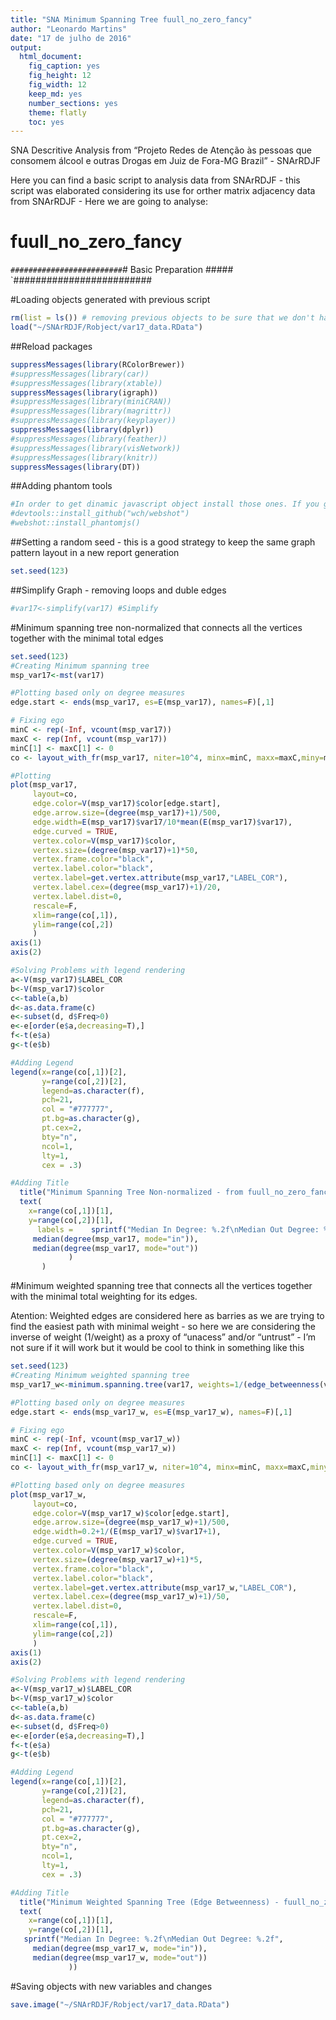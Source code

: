 ```yaml
---
title: "SNA Minimum Spanning Tree fuull_no_zero_fancy"
author: "Leonardo Martins"
date: "17 de julho de 2016"
output: 
  html_document: 
    fig_caption: yes
    fig_height: 12
    fig_width: 12
    keep_md: yes
    number_sections: yes
    theme: flatly
    toc: yes
---
```

SNA Descritive Analysis from "Projeto Redes de Atenção às pessoas que consomem álcool e outras Drogas em Juiz de Fora-MG   Brazil"  - SNArRDJF

Here you can find a basic script to analysis data from SNArRDJF - this script was elaborated considering its use for orther matrix adjacency data from SNArRDJF - Here we are going to analyse:

# fuull_no_zero_fancy

`#########################
`# Basic Preparation #####
`#########################

#Loading objects generated with previous script 
```r
rm(list = ls()) # removing previous objects to be sure that we don't have objects conflicts name
load("~/SNArRDJF/Robject/var17_data.RData")
```
##Reload packages
```r
suppressMessages(library(RColorBrewer))
#suppressMessages(library(car))
#suppressMessages(library(xtable))
suppressMessages(library(igraph))
#suppressMessages(library(miniCRAN))
#suppressMessages(library(magrittr))
#suppressMessages(library(keyplayer))
suppressMessages(library(dplyr))
#suppressMessages(library(feather))
#suppressMessages(library(visNetwork))
#suppressMessages(library(knitr))
suppressMessages(library(DT))
```
##Adding phantom tools
```r
#In order to get dinamic javascript object install those ones. If you get problems installing go to Stackoverflow.com and type your error to discover what to do. In some cases the libraries need to be intalled in outside R libs.
#devtools::install_github("wch/webshot")
#webshot::install_phantomjs()
```
##Setting a random seed - this is a good strategy to keep the same graph pattern layout in a new report generation
```r
set.seed(123)
```

##Simplify Graph - removing loops and duble edges 
```r
#var17<-simplify(var17) #Simplify
```

#Minimum spanning tree non-normalized that connects all the vertices together with the minimal total edges
```r
set.seed(123)
#Creating Minimum spanning tree
msp_var17<-mst(var17)

#Plotting based only on degree measures 
edge.start <- ends(msp_var17, es=E(msp_var17), names=F)[,1]

# Fixing ego
minC <- rep(-Inf, vcount(msp_var17))
maxC <- rep(Inf, vcount(msp_var17))
minC[1] <- maxC[1] <- 0
co <- layout_with_fr(msp_var17, niter=10^4, minx=minC, maxx=maxC,miny=minC, maxy=maxC, weights=E(msp_var17)$var17)

#Plotting
plot(msp_var17, 
     layout=co,
     edge.color=V(msp_var17)$color[edge.start],
     edge.arrow.size=(degree(msp_var17)+1)/500,
     edge.width=E(msp_var17)$var17/10*mean(E(msp_var17)$var17),
     edge.curved = TRUE,
     vertex.color=V(msp_var17)$color,
     vertex.size=(degree(msp_var17)+1)*50,
     vertex.frame.color="black",
     vertex.label.color="black",
     vertex.label=get.vertex.attribute(msp_var17,"LABEL_COR"),
     vertex.label.cex=(degree(msp_var17)+1)/20,
     vertex.label.dist=0,
     rescale=F,
     xlim=range(co[,1]), 
     ylim=range(co[,2])
     )
axis(1)
axis(2)

#Solving Problems with legend rendering 
a<-V(msp_var17)$LABEL_COR
b<-V(msp_var17)$color
c<-table(a,b)
d<-as.data.frame(c)
e<-subset(d, d$Freq>0)
e<-e[order(e$a,decreasing=T),] 
f<-t(e$a)
g<-t(e$b)

#Adding Legend
legend(x=range(co[,1])[2], 
       y=range(co[,2])[2],
       legend=as.character(f),
       pch=21,
       col = "#777777", 
       pt.bg=as.character(g),
       pt.cex=2,
       bty="n", 
       ncol=1,
       lty=1,
       cex = .3)

#Adding Title
  title("Minimum Spanning Tree Non-normalized - from fuull_no_zero_fancy", sub = "Source: from authors ")
  text( 
    x=range(co[,1])[1],
    y=range(co[,2])[1], 
      labels =    sprintf("Median In Degree: %.2f\nMedian Out Degree: %.2f",
     median(degree(msp_var17, mode="in")), 
     median(degree(msp_var17, mode="out"))
             )
       )
```
#Minimum weighted spanning tree that connects all the vertices together with the minimal total weighting for its edges. 

Atention: Weighted edges are considered here as barries as we are trying to find the easiest path with minimal weight - so here we are considering the inverse of weight (1/weight) as a proxy of "unacess" and/or "untrust" - I'm not sure if it will work but it would be cool to think in something like this  
```r
set.seed(123)
#Creating Minimum weighted spanning tree
msp_var17_w<-minimum.spanning.tree(var17, weights=1/(edge_betweenness(var17, weights=E(var17)$var17)+1))

#Plotting based only on degree measures 
edge.start <- ends(msp_var17_w, es=E(msp_var17_w), names=F)[,1]

# Fixing ego
minC <- rep(-Inf, vcount(msp_var17_w))
maxC <- rep(Inf, vcount(msp_var17_w))
minC[1] <- maxC[1] <- 0
co <- layout_with_fr(msp_var17_w, niter=10^4, minx=minC, maxx=maxC,miny=minC, maxy=maxC, weights =E(msp_var17_w)$var17)

#Plotting based only on degree measures 
plot(msp_var17_w, 
     layout=co,
     edge.color=V(msp_var17_w)$color[edge.start],
     edge.arrow.size=(degree(msp_var17_w)+1)/500,
     edge.width=0.2+1/(E(msp_var17_w)$var17+1),
     edge.curved = TRUE,
     vertex.color=V(msp_var17_w)$color,
     vertex.size=(degree(msp_var17_w)+1)*5,
     vertex.frame.color="black",
     vertex.label.color="black",
     vertex.label=get.vertex.attribute(msp_var17_w,"LABEL_COR"),
     vertex.label.cex=(degree(msp_var17_w)+1)/50,
     vertex.label.dist=0,
     rescale=F,
     xlim=range(co[,1]), 
     ylim=range(co[,2])
     )
axis(1)
axis(2)

#Solving Problems with legend rendering 
a<-V(msp_var17_w)$LABEL_COR
b<-V(msp_var17_w)$color
c<-table(a,b)
d<-as.data.frame(c)
e<-subset(d, d$Freq>0)
e<-e[order(e$a,decreasing=T),] 
f<-t(e$a)
g<-t(e$b)

#Adding Legend
legend(x=range(co[,1])[2], 
       y=range(co[,2])[2],
       legend=as.character(f),
       pch=21,
       col = "#777777", 
       pt.bg=as.character(g),
       pt.cex=2,
       bty="n", 
       ncol=1,
       lty=1,
       cex = .3)

#Adding Title
  title("Minimum Weighted Spanning Tree (Edge Betweenness) - fuull_no_zero_fancy", sub = "Source: from authors ")
  text( 
    x=range(co[,1])[1],
    y=range(co[,2])[1], 
   sprintf("Median In Degree: %.2f\nMedian Out Degree: %.2f",
     median(degree(msp_var17_w, mode="in")), 
     median(degree(msp_var17_w, mode="out"))
             ))
```


#Saving objects with new variables and changes
```r
save.image("~/SNArRDJF/Robject/var17_data.RData") 
```

